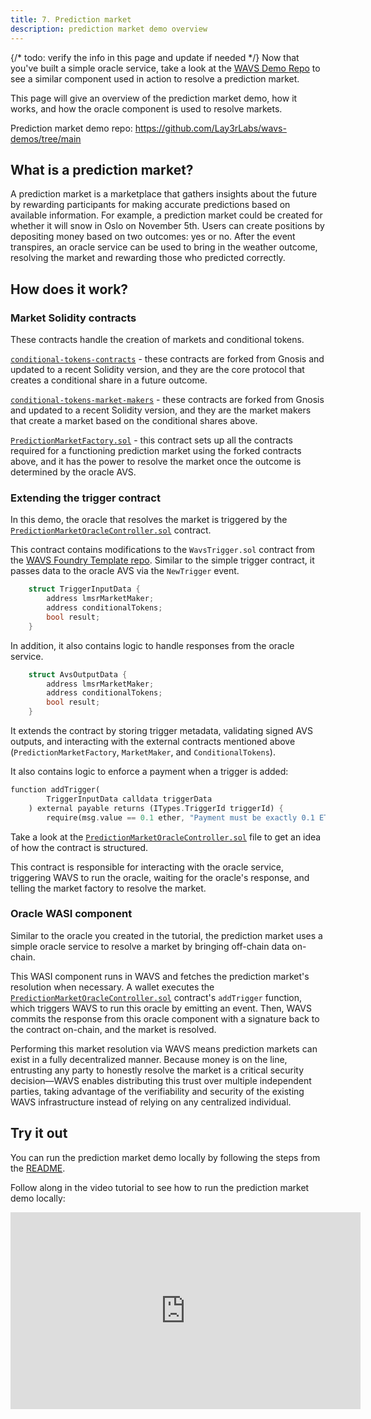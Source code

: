 ```yaml
---
title: 7. Prediction market
description: prediction market demo overview
---
```

<!--docsignore
docsignore-->

{/* todo: verify the info in this page and update if needed */}
Now that you've built a simple oracle service, take a look at the [WAVS Demo Repo](https://github.com/Lay3rLabs/wavs-demos/blob/main/demos/PREDICTION_MARKET_DEMO.md) to see a similar component used in action to resolve a prediction market.

This page will give an overview of the prediction market demo, how it works, and how the oracle component is used to resolve markets.

Prediction market demo repo: https://github.com/Lay3rLabs/wavs-demos/tree/main

## What is a prediction market?

A prediction market is a marketplace that gathers insights about the future by rewarding participants for making accurate predictions based on available information. For example, a prediction market could be created for whether it will snow in Oslo on November 5th. Users can create positions by depositing money based on two outcomes: yes or no. After the event transpires, an oracle service can be used to bring in the weather outcome, resolving the market and rewarding those who predicted correctly.

## How does it work?

### Market Solidity contracts

These contracts handle the creation of markets and conditional tokens.

[`conditional-tokens-contracts`](https://github.com/Lay3rLabs/conditional-tokens-contracts) - these contracts are forked from Gnosis and updated to a recent Solidity version, and they are the core protocol that creates a conditional share in a future outcome.

[`conditional-tokens-market-makers`](https://github.com/Lay3rLabs/conditional-tokens-market-makers) - these contracts are forked from Gnosis and updated to a recent Solidity version, and they are the market makers that create a market based on the conditional shares above.

[`PredictionMarketFactory.sol`](https://github.com/Lay3rLabs/wavs-demos/blob/d13fd90b1407cdb876340e2f399769bb31b1dc52/src/PredictionMarketFactory.sol) - this contract sets up all the contracts required for a functioning prediction market using the forked contracts above, and it has the power to resolve the market once the outcome is determined by the oracle AVS.

### Extending the trigger contract

In this demo, the oracle that resolves the market is triggered by the [`PredictionMarketOracleController.sol`](https://github.com/Lay3rLabs/wavs-demos/blob/d13fd90b1407cdb876340e2f399769bb31b1dc52/src/PredictionMarketOracleController.sol) contract.

This contract contains modifications to the `WavsTrigger.sol` contract from the [WAVS Foundry Template repo](https://github.com/Lay3rLabs/wavs-foundry-template/tree/v0.3.0/src/contracts/WavsTrigger.sol). Similar to the simple trigger contract, it passes data to the oracle AVS via the `NewTrigger` event.

```rust
    struct TriggerInputData {
        address lmsrMarketMaker;
        address conditionalTokens;
        bool result;
    }
```

In addition, it also contains logic to handle responses from the oracle service.

```rust
    struct AvsOutputData {
        address lmsrMarketMaker;
        address conditionalTokens;
        bool result;
    }
```

It extends the contract by storing trigger metadata, validating signed AVS outputs, and interacting with the external contracts mentioned above (`PredictionMarketFactory`, `MarketMaker`, and `ConditionalTokens`).

It also contains logic to enforce a payment when a trigger is added:

```rust
function addTrigger(
        TriggerInputData calldata triggerData
    ) external payable returns (ITypes.TriggerId triggerId) {
        require(msg.value == 0.1 ether, "Payment must be exactly 0.1 ETH");
```

Take a look at the [`PredictionMarketOracleController.sol`](https://github.com/Lay3rLabs/wavs-demos/blob/d13fd90b1407cdb876340e2f399769bb31b1dc52/src/PredictionMarketOracleController.sol) file to get an idea of how the contract is structured.

This contract is responsible for interacting with the oracle service, triggering WAVS to run the oracle, waiting for the oracle's response, and telling the market factory to resolve the market.

### Oracle WASI component

Similar to the oracle you created in the tutorial, the prediction market uses a simple oracle service to resolve a market by bringing off-chain data on-chain.

This WASI component runs in WAVS and fetches the prediction market's resolution when necessary. A wallet executes the [`PredictionMarketOracleController.sol`](https://github.com/Lay3rLabs/wavs-demos/blob/d13fd90b1407cdb876340e2f399769bb31b1dc52/src/PredictionMarketOracleController.sol#L83) contract's `addTrigger` function, which triggers WAVS to run this oracle by emitting an event. Then, WAVS commits the response from this oracle component with a signature back to the contract on-chain, and the market is resolved.

Performing this market resolution via WAVS means prediction markets can exist in a fully decentralized manner. Because money is on the line, entrusting any party to honestly resolve the market is a critical security decision—WAVS enables distributing this trust over multiple independent parties, taking advantage of the verifiability and security of the existing WAVS infrastructure instead of relying on any centralized individual.

## Try it out

You can run the prediction market demo locally by following the steps from the [README](https://github.com/Lay3rLabs/wavs-demos/blob/main/demos/PREDICTION_MARKET_DEMO.md).

Follow along in the video tutorial to see how to run the prediction market demo locally:



   <div style={{display: "flex", justifyContent: "center", alignItems: "center", paddingBottom: "2em"}}>
     <iframe width="560" height="315" src="https://www.youtube.com/embed/BT0CjXCJhbY" title="WAVS Tutorial" frameborder="0" allow="accelerometer; autoplay; clipboard-write; encrypted-media; gyroscope; picture-in-picture; web-share" allowfullscreen></iframe>
   </div>

